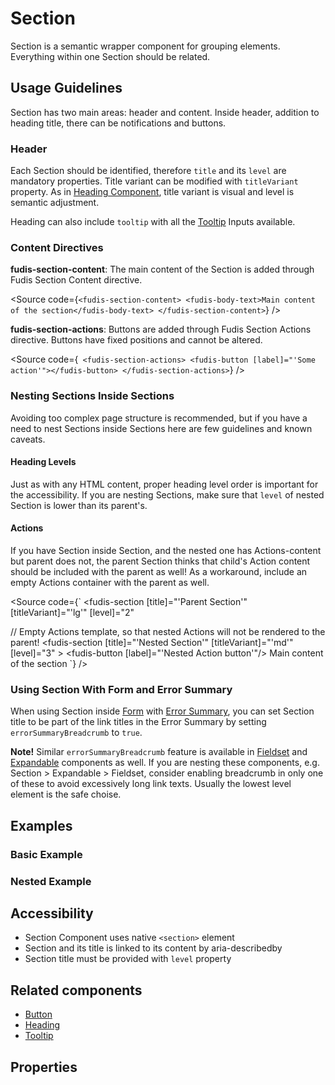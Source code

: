 
<Meta title="Components/Section" />

# Section

Section is a semantic wrapper component for grouping elements. Everything within one Section should be related.

## Usage Guidelines

Section has two main areas: header and content. Inside header, addition to heading title, there can be notifications and buttons.

### Header

Each Section should be identified, therefore `title` and its `level` are mandatory properties. Title variant can be modified with `titleVariant` property. As in [Heading Component](/docs/components-typography-heading--documentation), title variant is visual and level is semantic adjustment.

Heading can also include `tooltip` with all the [Tooltip](/docs/directives-tooltip--documentation) Inputs available.

### Content Directives

**fudis-section-content**: The main content of the Section is added through Fudis Section Content directive.

<Source
  code={`<fudis-section-content>
  <fudis-body-text>Main content of the section</fudis-body-text>
</fudis-section-content>`}
/>

**fudis-section-actions**: Buttons are added through Fudis Section Actions directive. Buttons have fixed positions and cannot be altered.

<Source
  code={`
  <fudis-section-actions>
  <fudis-button [label]="'Some action'"></fudis-button>
</fudis-section-actions>`}
/>

### Nesting Sections Inside Sections

Avoiding too complex page structure is recommended, but if you have a need to nest Sections inside Sections here are few guidelines and known caveats.

#### Heading Levels

Just as with any HTML content, proper heading level order is important for the accessibility. If you are nesting Sections, make sure that `level` of nested Section is lower than its parent's.

#### Actions

If you have Section inside Section, and the nested one has Actions-content but parent does not, the parent Section thinks that child's Action content should be included with the parent as well! As a workaround, include an empty Actions container with the parent as well.

<Source
  code={`
<fudis-section
  [title]="'Parent Section'"
  [titleVariant]="'lg'"
  [level]="2"
  >
  // Empty Actions template, so that nested Actions will not be rendered to the parent!
  <fudis-section-actions></fudis-section-actions>
  <fudis-section-content>
    <fudis-section
      [title]="'Nested Section'"
      [titleVariant]="'md'"
      [level]="3" >
      <fudis-section-actions>
        <fudis-button [label]="'Nested Action button'"/>
      </fudis-section-actions>
      <fudis-section-content>
        <fudis-body-text>Main content of the section</fudis-body-text>
      </fudis-section-content>
    </fudis-section>
  </fudis-section-content>
</fudis-section>
  `}
/>

### Using Section With Form and Error Summary

When using Section inside [Form](/docs/components-form-form--documentation) with [Error Summary](/docs/components-form-error-summary--documentation), you can set Section title to be part of the link titles in the Error Summary by setting `errorSummaryBreadcrumb` to `true`.

**Note!** Similar `errorSummaryBreadcrumb` feature is available in [Fieldset](/docs/components-form-field-set--documentation) and [Expandable](/docs/components-expandable--documentation) components as well. If you are nesting these components, e.g. Section > Expandable > Fieldset, consider enabling breadcrumb in only one of these to avoid excessively long link texts. Usually the lowest level element is the safe choise.

## Examples

### Basic Example

<Canvas of={SectionStories.Example} />

### Nested Example

<Canvas of={SectionStories.NestedExample} />

## Accessibility

- Section Component uses native `<section>` element
- Section and its title is linked to its content by aria-describedby
- Section title must be provided with `level` property

## Related components

- [Button](/docs/components-button--documentation)
- [Heading](/docs/components-typography-heading--documentation)
- [Tooltip](/docs/directives-tooltip--documentation)

## Properties

<ArgTypes of={SectionComponent} />
